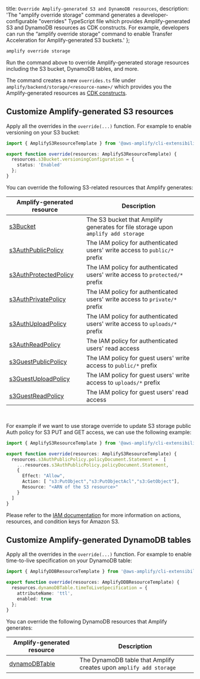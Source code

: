   title: `Override Amplify-generated S3 and DynamoDB resources`,
  description:
    'The "amplify override storage" command generates a developer-configurable "overrides" TypeScript file which provides Amplify-generated S3 and DynamoDB resources as CDK constructs. For example, developers can run the “amplify override storage” command to enable Transfer Acceleration for Amplify-generated S3 buckets.'
};

```bash
amplify override storage
```

Run the command above to override Amplify-generated storage resources including the S3 bucket, DynamoDB tables, and more.

The command creates a new `overrides.ts` file under `amplify/backend/storage/<resource-name>/` which provides you the Amplify-generated resources as [CDK constructs](https://docs.aws.amazon.com/cdk/latest/guide/home.html).

## Customize Amplify-generated S3 resources

Apply all the overrides in the `override(...)` function. For example to enable versioning on your S3 bucket:

```ts
import { AmplifyS3ResourceTemplate } from '@aws-amplify/cli-extensibility-helper';

export function override(resources: AmplifyS3ResourceTemplate) {
  resources.s3Bucket.versioningConfiguration = {
    status: 'Enabled'
  };
}
```

You can override the following S3-related resources that Amplify generates:

| Amplify-generated resource | Description |
| --- | --- |
| [s3Bucket](https://docs.aws.amazon.com/AWSCloudFormation/latest/UserGuide/aws-properties-s3-bucket.html) | The S3 bucket that Amplify generates for file storage upon `amplify add storage` |
| [s3AuthPublicPolicy](https://docs.aws.amazon.com/AWSCloudFormation/latest/UserGuide/aws-resource-iam-policy.html) | The IAM policy for authenticated users' write access to `public/*` prefix |
| [s3AuthProtectedPolicy](https://docs.aws.amazon.com/AWSCloudFormation/latest/UserGuide/aws-resource-iam-policy.html) | The IAM policy for authenticated users' write access to `protected/*` prefix |
| [s3AuthPrivatePolicy](https://docs.aws.amazon.com/AWSCloudFormation/latest/UserGuide/aws-resource-iam-policy.html) | The IAM policy for authenticated users' write access to `private/*` prefix |
| [s3AuthUploadPolicy](https://docs.aws.amazon.com/AWSCloudFormation/latest/UserGuide/aws-resource-iam-policy.html) | The IAM policy for authenticated users' write access to `uploads/*` prefix |
| [s3AuthReadPolicy](https://docs.aws.amazon.com/AWSCloudFormation/latest/UserGuide/aws-resource-iam-policy.html) | The IAM policy for authenticated users' read access |
| [s3GuestPublicPolicy](https://docs.aws.amazon.com/AWSCloudFormation/latest/UserGuide/aws-resource-iam-policy.html) | The IAM policy for guest users' write access to `public/*` prefix |
| [s3GuestUploadPolicy](https://docs.aws.amazon.com/AWSCloudFormation/latest/UserGuide/aws-resource-iam-policy.html) | The IAM policy for guest users' write access to `uploads/*` prefix |
| [s3GuestReadPolicy](https://docs.aws.amazon.com/AWSCloudFormation/latest/UserGuide/aws-resource-iam-policy.html) | The IAM policy for guest users' read access |

<br />

For example if we want to use storage override to update S3 storage public Auth policy for S3 PUT and GET access, we can use the following example:

```ts
import { AmplifyS3ResourceTemplate } from '@aws-amplify/cli-extensibility-helper';

export function override(resources: AmplifyS3ResourceTemplate) {
  resources.s3AuthPublicPolicy.policyDocument.Statement =  [
    ...resources.s3AuthPublicPolicy.policyDocument.Statement, 
    {
      Effect: "Allow",
      Action: [ "s3:PutObject","s3:PutObjectAcl","s3:GetObject"], 
      Resource: "<ARN of the S3 resource>"
    }
  ]
}

```

Please refer to the [IAM documentation](https://docs.aws.amazon.com/service-authorization/latest/reference/list_amazons3.html) for more information on actions, resources, and condition keys for Amazon S3.

## Customize Amplify-generated DynamoDB tables

Apply all the overrides in the `override(...)` function. For example to enable time-to-live specification on your DynamoDB table:

```ts
import { AmplifyDDBResourceTemplate } from '@aws-amplify/cli-extensibility-helper';

export function override(resources: AmplifyDDBResourceTemplate) {
  resources.dynamoDBTable.timeToLiveSpecification = {
    attributeName: 'ttl',
    enabled: true
  };
}
```

You can override the following DynamoDB resources that Amplify generates:

| Amplify-generated resource | Description |
| --- | --- |
| [dynamoDBTable](https://docs.aws.amazon.com/AWSCloudFormation/latest/UserGuide/aws-resource-dynamodb-table.html) | The DynamoDB table that Amplify creates upon `amplify add storage` |
